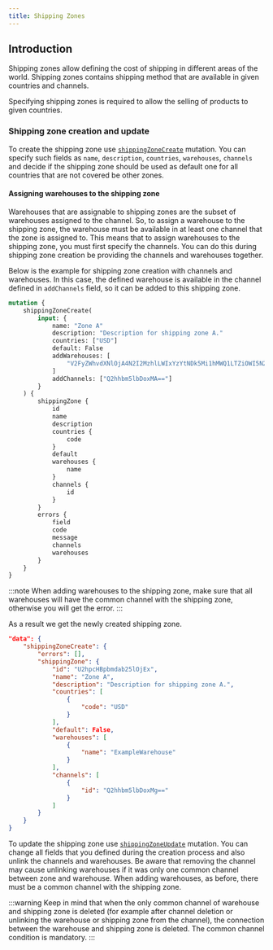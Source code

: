 ```yaml
---
title: Shipping Zones
---
```


## Introduction
Shipping zones allow defining the cost of shipping in different areas of the world.
Shipping zones contains shipping method that are available in given countries and
channels.

Specifying shipping zones is required to allow the selling of products to given countries.

### Shipping zone creation and update
To create the shipping zone use [`shippingZoneCreate`](developer/api-reference/mutations/shipping-zone-create.mdx) mutation.
You can specify such fields as `name`, `description`, `countries`, `warehouses`, `channels` and
decide if the shipping zone should be used as default one for all countries
that are not covered be other zones.

#### Assigning warehouses to the shipping zone
Warehouses that are assignable to shipping zones are the subset of warehouses assigned to the channel.
So, to assign a warehouse to the shipping zone, the warehouse must be available
in at least one channel that the zone is assigned to.
This means that to assign warehouses to the shipping zone, you must first specify
the channels. You can do this during shipping zone creation be providing the
channels and warehouses together.

Below is the example for shipping zone creation with channels and warehouses.
In this case, the defined warehouse is available in the channel defined in `addChannels` field,
so it can be added to this shipping zone.

```graphql {2-12}
mutation {
	shippingZoneCreate(
		input: {
			name: "Zone A"
			description: "Description for shipping zone A."
			countries: ["USD"]
			default: False
			addWarehouses: [
				"V2FyZWhvdXNlOjA4N2I2MzhlLWIxYzYtNDk5Mi1hMWQ1LTZiOWI5N2FjODU1Zg=="
			]
			addChannels: ["Q2hhbm5lbDoxMA=="]
		}
	) {
		shippingZone {
			id
			name
			description
			countries {
				code
			}
			default
			warehouses {
				name
			}
			channels {
				id
			}
		}
		errors {
			field
			code
			message
			channels
			warehouses
		}
	}
}
```

:::note
When adding warehouses to the shipping zone, make sure that all warehouses will have
the common channel with the shipping zone, otherwise you will get the error.
:::

As a result we get the newly created shipping zone.
```json
"data": {
    "shippingZoneCreate": {
        "errors": [],
        "shippingZone": {
            "id": "U2hpcHBpbmdab25lOjEx",
            "name": "Zone A",
            "description": "Description for shipping zone A.",
            "countries": [
                {
                    "code": "USD"
                }
            ],
            "default": False,
            "warehouses": [
                {
                    "name": "ExampleWarehouse"
                }
            ],
            "channels": [
                {
                    "id": "Q2hhbm5lbDoxMg=="
                }
            ]
        }
    }
}
```

To update the shipping zone use [`shippingZoneUpdate`](developer/api-reference/mutations/shipping-zone-update.mdx) mutation.
You can change all fields that you defined during the creation process and also unlink
the channels and warehouses. Be aware that removing the channel may cause unlinking 
warehouses if it was only one common channel between zone and warehouse. 
When adding warehouses, as before, there must be a common channel with the shipping zone.

:::warning
Keep in mind that when the only common channel of warehouse and shipping zone
is deleted (for example after channel deletion or unlinking the warehouse or shipping zone from the channel),
the connection between the warehouse and shipping zone is deleted.
The common channel condition is mandatory. 
:::
